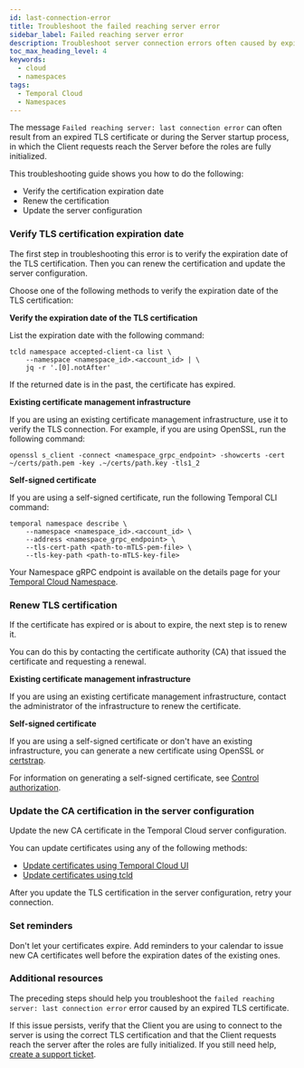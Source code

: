 ```yaml
---
id: last-connection-error
title: Troubleshoot the failed reaching server error
sidebar_label: Failed reaching server error
description: Troubleshoot server connection errors often caused by expired TLS certificates. Verify, renew, and update server configurations to resolve temporal client request issues effectively.
toc_max_heading_level: 4
keywords:
  - cloud
  - namespaces
tags:
  - Temporal Cloud
  - Namespaces
---
```


The message `Failed reaching server: last connection error` can often result from an expired TLS certificate or during the Server startup process, in which the Client requests reach the Server before the roles are fully initialized.

This troubleshooting guide shows you how to do the following:

- Verify the certification expiration date
- Renew the certification
- Update the server configuration

### Verify TLS certification expiration date

The first step in troubleshooting this error is to verify the expiration date of the TLS certification.
Then you can renew the certification and update the server configuration.

Choose one of the following methods to verify the expiration date of the TLS certification:

**Verify the expiration date of the TLS certification**

List the expiration date with the following command:

```command
tcld namespace accepted-client-ca list \
    --namespace <namespace_id>.<account_id> | \
    jq -r '.[0].notAfter'
```

If the returned date is in the past, the certificate has expired.

**Existing certificate management infrastructure**

If you are using an existing certificate management infrastructure, use it to verify the TLS connection.
For example, if you are using OpenSSL, run the following command:

```command
openssl s_client -connect <namespace_grpc_endpoint> -showcerts -cert ~/certs/path.pem -key .~/certs/path.key -tls1_2
```

**Self-signed certificate**

If you are using a self-signed certificate, run the following Temporal CLI command:

```command
temporal namespace describe \
    --namespace <namespace_id>.<account_id> \
    --address <namespace_grpc_endpoint> \
    --tls-cert-path <path-to-mTLS-pem-file> \
    --tls-key-path <path-to-mTLS-key-file>
```

Your Namespace gRPC endpoint is available on the details page for your [Temporal Cloud Namespace](https://cloud.temporal.io/namespaces).

### Renew TLS certification

If the certificate has expired or is about to expire, the next step is to renew it.

You can do this by contacting the certificate authority (CA) that issued the certificate and requesting a renewal.

**Existing certificate management infrastructure**

If you are using an existing certificate management infrastructure, contact the administrator of the infrastructure to renew the certificate.

**Self-signed certificate**

If you are using a self-signed certificate or don't have an existing infrastructure, you can generate a new certificate using OpenSSL or [certstrap](https://github.com/square/certstrap).

For information on generating a self-signed certificate, see [Control authorization](/cloud/certificates#control-authorization).

### Update the CA certification in the server configuration

Update the new CA certificate in the Temporal Cloud server configuration.

You can update certificates using any of the following methods:

- [Update certificates using Temporal Cloud UI](/cloud/certificates#update-certificates-using-temporal-cloud-ui)
- [Update certificates using tcld](/cloud/certificates#update-certificates-using-tcld)

After you update the TLS certification in the server configuration, retry your connection.

### Set reminders

Don't let your certificates expire.
Add reminders to your calendar to issue new CA certificates well before the expiration dates of the existing ones.

### Additional resources

The preceding steps should help you troubleshoot the `failed reaching server: last connection error` error caused by an expired TLS certificate.

If this issue persists, verify that the Client you are using to connect to the server is using the correct TLS certification and that the Client requests reach the server after the roles are fully initialized.
If you still need help, [create a support ticket](/cloud/support#support-ticket).
